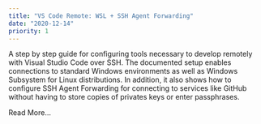 ```yaml
---
title: "VS Code Remote: WSL + SSH Agent Forwarding"
date: "2020-12-14"
priority: 1
---
```



A step by step guide for configuring tools necessary to develop remotely with Visual Studio Code over SSH. The
documented setup enables connections to standard Windows environments as well as Windows Subsystem for Linux
distributions. In addition, it also shows how to configure SSH Agent Forwarding for connecting to services like GitHub
without having to store copies of privates keys or enter passphrases.

<Link to="/posts/vscode_remote">Read More...</Link>